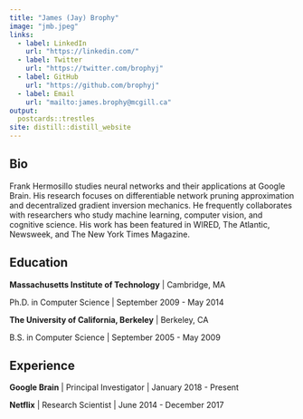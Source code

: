 ```yaml
---
title: "James (Jay) Brophy"
image: "jmb.jpeg"
links:
  - label: LinkedIn
    url: "https://linkedin.com/"
  - label: Twitter
    url: "https://twitter.com/brophyj"
  - label: GitHub
    url: "https://github.com/brophyj"
  - label: Email
    url: "mailto:james.brophy@mcgill.ca"
output:
  postcards::trestles
site: distill::distill_website
---
```

 
## Bio

Frank Hermosillo studies neural networks and their applications at Google 
Brain. His research focuses on differentiable network pruning approximation and 
decentralized gradient inversion mechanics. He frequently collaborates with 
researchers who study machine learning, computer vision, and cognitive science.
His work has been featured in WIRED, The Atlantic, Newsweek, and The New York 
Times Magazine.

## Education

**Massachusetts Institute of Technology** | Cambridge, MA

Ph.D. in Computer Science | September 2009 - May 2014

**The University of California, Berkeley** | Berkeley, CA

B.S. in Computer Science | September 2005 - May 2009

## Experience

**Google Brain** | Principal Investigator | January 2018 - Present

**Netflix** | Research Scientist | June 2014 - December 2017
